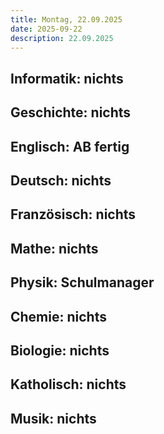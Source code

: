 ```yaml
---
title: Montag, 22.09.2025
date: 2025-09-22
description: 22.09.2025
---
```


## Informatik: nichts

## Geschichte: nichts

## Englisch: AB fertig 

## Deutsch: nichts

## Französisch: nichts

## Mathe: nichts

## Physik: Schulmanager 

## Chemie: nichts

## Biologie: nichts

## Katholisch: nichts

## Musik: nichts
